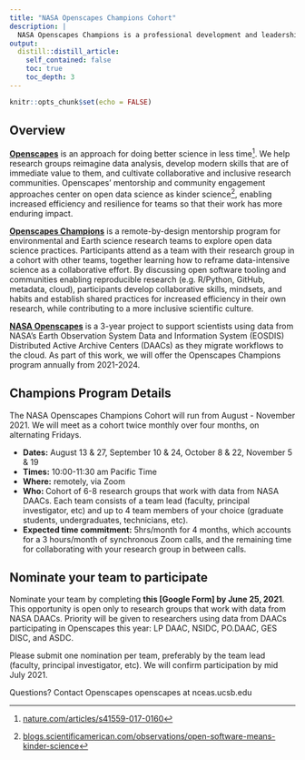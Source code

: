 ```yaml
---
title: "NASA Openscapes Champions Cohort"
description: |
  NASA Openscapes Champions is a professional development and leadership opportunity for researchers using data from NASA Distributed Active Archive Centers (DAACs) and interested in open science and migrating their analytical workflows to the cloud. 
output:
  distill::distill_article:
    self_contained: false
    toc: true
    toc_depth: 3
---
```


```r
knitr::opts_chunk$set(echo = FALSE)
```



## Overview

**[Openscapes](https://openscapes.org)** is an approach for doing better science in less time[^1]. We help research groups reimagine data analysis, develop modern skills that are of immediate value to them, and cultivate collaborative and inclusive research communities. Openscapes’ mentorship and community engagement approaches center on open data science as kinder science[^2], enabling increased efficiency and resilience for teams so that their work has more enduring impact.

**[Openscapes Champions](https://openscapes.org/champions)** is a remote-by-design mentorship program for environmental and Earth science research teams to explore open data science practices. Participants attend as a team with their research group in a cohort with other teams, together learning how to reframe data-intensive science as a collaborative effort. By discussing open software tooling and communities enabling reproducible research (e.g. R/Python, GitHub, metadata, cloud), participants develop collaborative skills, mindsets, and habits and establish shared practices for increased efficiency in their own research, while contributing to a more inclusive scientific culture.

**[NASA Openscapes](https://nasa-openscapes.github.io)** is a 3-year project to support scientists using data from NASA’s Earth Observation System Data and Information System (EOSDIS) Distributed Active Archive Centers (DAACs) as they migrate workflows to the cloud. As part of this work, we will offer the Openscapes Champions program annually from 2021-2024. 

## Champions Program Details

The NASA Openscapes Champions Cohort will run from August - November 2021. We will meet as a cohort twice monthly over four months, on alternating Fridays.

*   **Dates:** August 13 & 27, September 10 & 24, October 8 & 22, November 5 & 19
*   **Times:** 10:00-11:30 am Pacific Time
*   **Where:** remotely, via Zoom
*   **Who: **Cohort of 6-8 research groups that work with data from NASA DAACs. Each team consists of a team lead (faculty, principal investigator, etc) and up to 4 team members of your choice (graduate students, undergraduates, technicians, etc). 
*   **Expected time commitment:** 5hrs/month for 4 months, which accounts for a 3 hours/month of synchronous Zoom calls, and the remaining time for collaborating with your research group in between calls.

## Nominate your team to participate

Nominate your team by completing **this [Google Form] by June 25, 2021**. This opportunity is open only to research groups that work with data from NASA DAACs. Priority will be given to researchers using data from DAACs participating in Openscapes this year: LP DAAC, NSIDC, PO.DAAC, GES DISC, and ASDC.

Please submit one nomination per team, preferably by the team lead (faculty, principal investigator, etc). We will confirm participation by mid July 2021. 

Questions? Contact Openscapes openscapes at nceas.ucsb.edu


[^1]:
     [nature.com/articles/s41559-017-0160](https://nature.com/articles/s41559-017-0160) 

[^2]:
     [blogs.scientificamerican.com/observations/open-software-means-kinder-science](https://blogs.scientificamerican.com/observations/open-software-means-kinder-science) 
